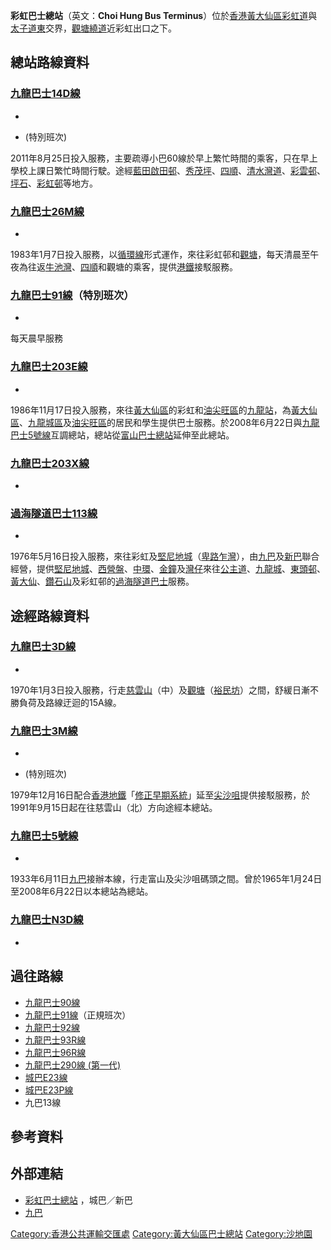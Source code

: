 {{Coord|22.335615|114.204226|type:railwaystation_region:HK_source:GoogleMaps|display=title}}
{{Otheruse|subject=彩虹巴士總站|other=彩虹站的巴士總站|坪石公共運輸交匯處}}
{{Infobox HK Bus terminus  
| name=彩虹巴士總站
| engname=Choi Hung Bus Terminus  
| image=ChoiHungBT 2016.jpg
| district=[[黃大仙區|黃大仙區]] 
| area=[[九巴|九巴]]<br>-[[牛池灣|牛池灣]]／彩虹<br>[[新巴|新巴]]<br>-[[采頤花園|采頤花園]]／彩虹（西）
| street=[[彩虹道|彩虹道]]
| opendate=1965年
| terminate= [[九巴|九巴]]<br>[[九龍巴士14D線|14D]]、[[九龍巴士26M線|26M]]、[[九龍巴士91線|91]]（特別班次）、[[九龍巴士203E線|203E、203X]]<br>[[過海隧道巴士|過海隧道巴士]]<br>[[過海隧道巴士113線|113]]
| via= [[九巴|九巴]]<br>[[九龍巴士3D線|3D]]、[[九龍巴士3M線|3M]]、[[九龍巴士3P線|3P]]、[[九龍巴士5號線|5]]
| feeder= 
| nearbystreets= 
| nearbysights=[[彩虹邨|彩虹邨]]、[[啟業邨|啟業邨]]、[[采頤花園|采頤花園]]等
| notes=  
| alternative=  
| bgcolor=RED  
| fontcolor=white  
}}

'''彩虹巴士總站'''（英文：'''Choi Hung Bus Terminus'''）位於[[香港|香港]][[黃大仙區|黃大仙區]][[彩虹道|彩虹道]]與[[太子道東|太子道東]]交界，[[觀塘繞道|觀塘繞道]]近彩虹出口之下。

==總站路線資料==
===[[九龍巴士14D線|九龍巴士14D線]]===
*{{HK Bus Route KLNT|14D|inline}}
*{{HK Bus Route KLNT|14D|special}}(特別班次)
2011年8月25日投入服務，主要疏導小巴60線於早上繁忙時間的乘客，只在早上學校上課日繁忙時間行駛。途經[[藍田_(香港)|藍田]][[啟田邨|啟田邨]]、[[秀茂坪|秀茂坪]]、[[四順|四順]]、[[清水灣道|清水灣道]]、[[彩雲邨|彩雲邨]]、[[坪石邨|坪石]]、[[彩虹邨|彩虹邨]]等地方。

===[[九龍巴士26M線|九龍巴士26M線]]===
*{{HK Bus Route KLNT|26M|inline}}
1983年1月7日投入服務，以[[循環線|循環線]]形式運作，來往彩虹邨和[[觀塘|觀塘]]，每天清晨至午夜為往返[[牛池灣|牛池灣]]、[[四順|四順]]和觀塘的乘客，提供[[港鐵|港鐵]]接駁服務。

===[[九龍巴士91線|九龍巴士91線]]（特別班次）===
*{{HK Bus Route KLNT|91|special}}
每天晨早服務

===[[九龍巴士203E線|九龍巴士203E線]]===
*{{HK Bus Route KLNT|203E|inline}}
1986年11月17日投入服務，來往[[黃大仙區|黃大仙區]]的彩虹和[[油尖旺區|油尖旺區]]的[[九龍站_(港鐵)|九龍站]]，為[[黃大仙區|黃大仙區]]、[[九龍城區|九龍城區]]及[[油尖旺區|油尖旺區]]的居民和學生提供巴士服務。於2008年6月22日與[[九龍巴士5號線|九龍巴士5號線]]互調總站，總站從[[富山巴士總站|富山巴士總站]]延伸至此總站。

===[[九龍巴士203X線|九龍巴士203X線]]===
*{{HK Bus Route KLNT|203X|inline}}

===[[過海隧道巴士113線|過海隧道巴士113線]]===
*{{HK Bus Route Cross Harbour|113|inline}}
1976年5月16日投入服務，來往彩虹及[[堅尼地城|堅尼地城]]（[[卑路乍灣|卑路乍灣]]），由[[九巴|九巴]]及[[新巴|新巴]]聯合經營，提供[[堅尼地城|堅尼地城]]、[[西營盤|西營盤]]、[[中環|中環]]、[[金鐘|金鐘]]及[[灣仔|灣仔]]來往[[公主道|公主道]]、[[九龍城|九龍城]]、[[東頭邨|東頭邨]]、[[黃大仙_(香港地方)|黃大仙]]、[[鑽石山|鑽石山]]及彩虹邨的[[過海隧道巴士|過海隧道巴士]]服務。

==途經路線資料==
===[[九龍巴士3D線|九龍巴士3D線]]===
*{{HK Bus Route KLNT|3D|inline}}
1970年1月3日投入服務，行走[[慈雲山|慈雲山]]（中）及[[觀塘|觀塘]]（[[裕民坊|裕民坊]]）之間，舒緩日漸不勝負荷及路線迂迴的15A線。

===[[九龍巴士3M線|九龍巴士3M線]]===
*{{HK Bus Route KLNT|3M|inline}}
*{{HK Bus Route KLNT|3M|special}}(特別班次)
1979年12月16日配合[[香港地鐵|香港地鐵]]「[[修正早期系統|修正早期系統]]」延至[[尖沙咀|尖沙咀]]提供接駁服務，於1991年9月15日起在往慈雲山（北）方向途經本總站。

===[[九龍巴士5號線|九龍巴士5號線]]===
*{{HK Bus Route KLNT|5|inline}}
1933年6月11日[[九巴|九巴]]接辦本線，行走富山及尖沙咀碼頭之間。曾於1965年1月24日至2008年6月22日以本總站為總站。

===[[九龍巴士N3D線|九龍巴士N3D線]]===
*{{HK Bus Route KLNT|N3D|inline}}

==過往路線==
* [[九龍巴士90線|九龍巴士90線]]
* [[九龍巴士91線|九龍巴士91線]]（正規班次）
* [[九龍巴士92線|九龍巴士92線]]
* [[九龍巴士93R線|九龍巴士93R線]]
* [[九龍巴士96R線|九龍巴士96R線]]
* [[九龍巴士290線_(第一代)|九龍巴士290線 (第一代)]]
* [[城巴E23線|城巴E23線]]
* [[城巴E23P線|城巴E23P線]]
* 九巴13線

==參考資料==
{{reflist}}

==外部連結==
*[http://www.nwstbus.com.hk/routes/routesearch.aspx?searchtype=3&intLangID=2&inpchg=0&desdistrict=WTS&desarea=000081&destype=3&desid=001698 彩虹巴士總站] {{Wayback|url=http://www.nwstbus.com.hk/routes/routesearch.aspx?searchtype=3&intLangID=2&inpchg=0&desdistrict=WTS&desarea=000081&destype=3&desid=001698 |date=20160304095403 }}，城巴／新巴
*[http://www.kmb.hk 九巴] {{Wayback|url=http://www.kmb.hk/ |date=20121206050156 }}

{{香港黃大仙區巴士總站列表}}

[[Category:香港公共運輸交匯處|Category:香港公共運輸交匯處]]
[[Category:黃大仙區巴士總站|Category:黃大仙區巴士總站]]
[[Category:沙地園|Category:沙地園]]